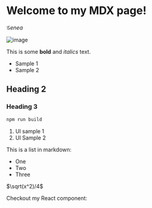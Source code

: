 
# Welcome to my MDX page!

$\mathcal{G}enea$

![image](/genea.png)

This is some **bold** and _italics_ text.

- Sample 1
- Sample 2

## Heading 2

<Callout />

### Heading 3

```bash npm2yarn
npm run build
```

1. Ul sample 1
2. Ul Sample 2


This is a list in markdown:

- One
- Two
- Three

$\sqrt(x^2)/4$

Checkout my React component:
